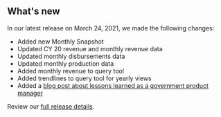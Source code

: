 ## What's new

In our latest release on March 24, 2021, we made the following changes:
- Added new <Link href="/fact-sheet" linkType="default">Monthly Snapshot</Link>
- Updated <Link href="/downloads/revenue" linkType="default"> CY 20 revenue and monthly revenue data</Link>
- Updated <Link href="/downloads/disbursements-by-month" linkType="default">monthly disbursements data</Link>
- Updated <Link href="/downloads/production-by-month" linkType="default">monthly production data</Link>
- Added <Link href="query-data/" linkType="default">monthly revenue to query tool</Link>
- Added <Link href="query-data/" linkType="default">trendlines to query tool for yearly views</Link>
- Added a [blog post about lessons learned as a government product manager](https://blog-nrrd.doi.gov)

Review our [full release details](https://github.com/ONRR/nrrd/releases).
